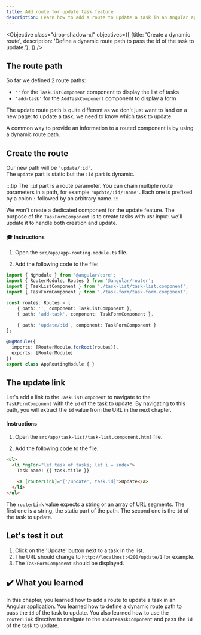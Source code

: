 ```yaml
---
title: Add route for update task feature
description: Learn how to add a route to update a task in an Angular application.
---
```



<Objective class="drop-shadow-xl" objectives={[
{title: 'Create a dynamic route', description: 'Define a dynamic route path to pass the id of the task to update.'},
]} />

## The route path

So far we defined 2 route paths:

- `''` for the `TaskListComponent` component to display the list of tasks
- `'add-task'` for the `AddTaskComponent` component to display a form

The update route path is quite different as we don't just want to land on a new page: to update a task, we need to know which task to update.

A common way to provide an information to a routed component is by using a dynamic route path.

## Create the route

Our new path will be `'update/:id'`.  
The `update` part is static but the `:id` part is dynamic.

:::tip
The `:id` part is a route parameter.
You can chain multiple route parameters in a path, for example `'update/:id/:name'`.
Each one is prefixed by a colon `:` followed by an arbitrary name.
:::

We won't create a dedicated component for the update feature.
The purpose of the `TaskFormComponent` is to create tasks with usr input: we'll update it to handle both creation and update.

#### 🎓 Instructions

1. Open the `src/app/app-routing.module.ts` file.

2. Add the following code to the file:

```typescript ins={"1. Add the route for the update task feature": 9-10}
import { NgModule } from '@angular/core';
import { RouterModule, Routes } from '@angular/router';
import { TaskListComponent } from './task-list/task-list.component';
import { TaskFormComponent } from './task-form/task-form.component';

const routes: Routes = [
    { path: '', component: TaskListComponent },
    { path: 'add-task', component: TaskFormComponent },
    
    { path: 'update/:id', component: TaskFormComponent }
];

@NgModule({
  imports: [RouterModule.forRoot(routes)],
  exports: [RouterModule]
})
export class AppRoutingModule { }
```

## The update link

Let's add a link to the `TaskListComponent` to navigate to the `TaskFormComponent` with the `id` of the task to update.
By navigating to this path, you will extract the `id` value from the URL in the next chapter.

#### Instructions

1. Open the `src/app/task-list/task-list.component.html` file.

2. Add the following code to the file:

```html ins={"1. Add the update button": 4-5}
<ul>
  <li *ngFor="let task of tasks; let i = index">
    Task name: {{ task.title }}

    <a [routerLink]="['/update', task.id]">Update</a>
  </li>
</ul>
```

The `routerLink` value expects a string or an array of URL segments.
The first one is a string, the static part of the path.
The second one is the `id` of the task to update.

## Let's test it out

1. Click on the 'Update' button next to a task in the list.
2. The URL should change to `http://localhost:4200/update/1` for example.
3. The `TaskFormComponent` should be displayed.

## ✔️ What you learned

In this chapter, you learned how to add a route to update a task in an Angular application. You learned how to define a dynamic route path to pass the `id` of the task to update. You also learned how to use the `routerLink` directive to navigate to the `UpdateTaskComponent` and pass the `id` of
the task to update.


